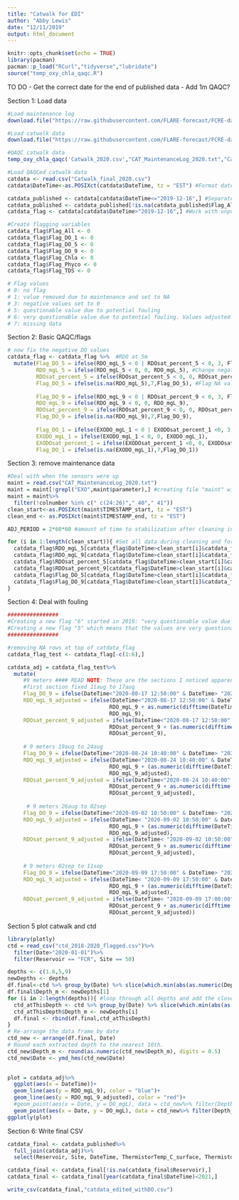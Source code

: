 ```yaml
---
title: "Catwalk for EDI"
author: "Abby Lewis"
date: "12/11/2019"
output: html_document
---
```


```r
knitr::opts_chunk$set(echo = TRUE)
library(pacman)
pacman::p_load("RCurl","tidyverse","lubridate")
source("temp_oxy_chla_qaqc.R")
```

TO DO 
- Get the correct date for the end of published data
- Add 1m QAQC?

Section 1: Load data
```r
#Load maintenance log
download.file("https://raw.githubusercontent.com/FLARE-forecast/FCRE-data/fcre-catwalk-data/CAT_MaintenanceLog.txt","CAT_MaintenanceLog_2020.txt")

#Load catwalk data
download.file("https://raw.githubusercontent.com/FLARE-forecast/FCRE-data/fcre-catwalk-data/Catwalk.csv","Catwalk_2020.csv")

#QAQC catwalk data
temp_oxy_chla_qaqc('Catwalk_2020.csv',"CAT_MaintenanceLog_2020.txt","Catwalk_final_2020.csv") 

#Load QAQCed catwalk data
catdata <- read.csv("Catwalk_final_2020.csv")
catdata$DateTime<-as.POSIXct(catdata$DateTime, tz = "EST") #Format dates as dates

catdata_published <- catdata[catdata$DateTime<="2019-12-16",] #Separate data that has already been published
catdata_published <- catdata_published[!is.na(catdata_published$Flag_All),]
catdata_flag <- catdata[catdata$DateTime>"2019-12-16",] #Work with unpublished data

#Create flagging variables
catdata_flag$Flag_All <- 0
catdata_flag$Flag_DO_1 <- 0
catdata_flag$Flag_DO_5 <- 0
catdata_flag$Flag_DO_9 <- 0
catdata_flag$Flag_Chla <- 0
catdata_flag$Flag_Phyco <- 0
catdata_flag$Flag_TDS <- 0

# Flag values
# 0: no flag
# 1: value removed due to maintenance and set to NA
# 3: negative values set to 0
# 5: questionable value due to potential fouling
# 6: very questionable value due to potential fouling. Values adjusted using a linear or square root function to match high-resolution CTD profiles are given in RDO_mgL_5 and RDO_sat_percent_5
# 7: missing data

```

Section 2: Basic QAQC/flags
```r
# now fix the negative DO values
catdata_flag <- catdata_flag %>%  #RDO at 5m
  mutate(Flag_DO_5 = ifelse(RDO_mgL_5 < 0 | RDOsat_percent_5 < 0, 3, Flag_DO_5), #Add a flag for DO<0
         RDO_mgL_5 = ifelse(RDO_mgL_5 < 0, 0, RDO_mgL_5), #Change negative to 0
         RDOsat_percent_5 = ifelse(RDOsat_percent_5 < 0, 0, RDOsat_percent_5), #Change negative %sat to 0
         Flag_DO_5 = ifelse(is.na(RDO_mgL_5),7,Flag_DO_5), #Flag NA values
         
         Flag_DO_9 = ifelse(RDO_mgL_9 < 0 | RDOsat_percent_9 < 0, 3, Flag_DO_9), #repeat for 9m
         RDO_mgL_9 = ifelse(RDO_mgL_9 < 0, 0, RDO_mgL_9),
         RDOsat_percent_9 = ifelse(RDOsat_percent_9 < 0, 0, RDOsat_percent_9),
         Flag_DO_9 = ifelse(is.na(RDO_mgL_9),7,Flag_DO_9),
         
         Flag_DO_1 = ifelse(EXODO_mgL_1 < 0 | EXODOsat_percent_1 <0, 3, Flag_DO_1), #and for 1m
         EXODO_mgL_1 = ifelse(EXODO_mgL_1 < 0, 0, EXODO_mgL_1),
         EXODOsat_percent_1 = ifelse(EXODOsat_percent_1 <0, 0, EXODOsat_percent_1),
         Flag_DO_1 = ifelse(is.na(EXODO_mgL_1),7,Flag_DO_1))
```

Section 3: remove maintenance data
```r
#Deal with when the sensors were up
maint = read.csv("CAT_MaintenanceLog_2020.txt")
maint = maint[!grepl("EXO",maint$parameter),] #creating file "maint" with all sensor string maintenance
maint = maint%>%
  filter(!colnumber %in% c(" c(24:26)"," 40"," 41"))
clean_start<-as.POSIXct(maint$TIMESTAMP_start, tz = "EST")
clean_end <- as.POSIXct(maint$TIMESTAMP_end, tz = "EST")

ADJ_PERIOD = 2*60*60 #amount of time to stabilization after cleaning in seconds

for (i in 1:length(clean_start)){ #Set all data during cleaning and for ADJ_PERIOD after to NA
  catdata_flag$RDO_mgL_5[catdata_flag$DateTime>clean_start[i]&catdata_flag$DateTime<(clean_end[i]+ADJ_PERIOD)] <- NA
  catdata_flag$RDO_mgL_9[catdata_flag$DateTime>clean_start[i]&catdata_flag$DateTime<clean_end[i]+ADJ_PERIOD] <- NA
  catdata_flag$RDOsat_percent_5[catdata_flag$DateTime>clean_start[i]&catdata_flag$DateTime<clean_end[i]+ADJ_PERIOD] <- NA
  catdata_flag$RDOsat_percent_9[catdata_flag$DateTime>clean_start[i]&catdata_flag$DateTime<clean_end[i]+ADJ_PERIOD] <- NA
  catdata_flag$Flag_DO_5[catdata_flag$DateTime>clean_start[i]&catdata_flag$DateTime<clean_end[i]+ADJ_PERIOD] <- 1
  catdata_flag$Flag_DO_9[catdata_flag$DateTime>clean_start[i]&catdata_flag$DateTime<clean_end[i]+ADJ_PERIOD] <- 1
}
```



Section 4: Deal with fouling


```r
################
#Creating a new flag "6" started in 2019: "very questionable value due to potential fouling. Values adjusted using a linear or square root function to match high-resolution CTD profiles are given in RDO_mgL_5 and RDO_sat_percent_5"
#Creating a new flag "5" which means that the values are very questionable due to fouling but not adjusted (starting in 2019)
################

#removing NA rows at top of catdata_flag
catdata_flag_test <- catdata_flag[-c(1:6),]

catdata_adj = catdata_flag_test%>%
  mutate(
     #9 meters #### READ NOTE: These are the sections I noticed apparent following in TS and have tried to correct with linear adjustments
     #first section fixed 11aug to 17aug
     Flag_DO_9 = ifelse(DateTime<"2020-08-17 12:50:00" & DateTime> "2020-08-11 7:00:00",6, Flag_DO_9),
     RDO_mgL_9_adjusted = ifelse(DateTime<"2020-08-17 12:50:00" & DateTime> "2020-08-11 7:00:00", 
                                RDO_mgL_9 + as.numeric(difftime(DateTime,"2020-08-11 7:00:00", units = "mins"))/6500, #A linear adjustment here
                                RDO_mgL_9),
     RDOsat_percent_9_adjusted = ifelse(DateTime<"2020-08-17 12:50:00" & DateTime> "2020-08-11 15:00:00", 
                                RDOsat_percent_9 + (as.numeric(difftime("2020-08-17 12:50:00","2020-08-12 15:00:00", units = "mins")))/6500/11.3*100,
                                RDOsat_percent_9),
     
     # 9 meters 19aug to 24aug
     Flag_DO_9 = ifelse(DateTime<"2020-08-24 10:40:00" & DateTime> "2020-08-19 20:00:00",6, Flag_DO_9),
     RDO_mgL_9_adjusted = ifelse(DateTime<"2020-08-24 10:40:00" & DateTime> "2020-08-19 20:00:00", 
                                RDO_mgL_9 + (as.numeric(difftime(DateTime,"2020-08-19 20:00:00", units = "mins")))/6500, #A linear adjustment here
                                RDO_mgL_9_adjusted),
     RDOsat_percent_9_adjusted = ifelse(DateTime<"2020-08-24 10:40:00" & DateTime> "2020-08-19 20:00:00", 
                                RDOsat_percent_9 + as.numeric(difftime(DateTime,"2020-08-19 20:00:00", units = "mins"))/6500/11.3*100,
                                RDOsat_percent_9_adjusted),
     
      # 9 meters 26aug to 02sep
     Flag_DO_9 = ifelse(DateTime<"2020-09-02 10:50:00" & DateTime> "2020-08-26 12:00:00" ,6, Flag_DO_9),
     RDO_mgL_9_adjusted = ifelse(DateTime< "2020-09-02 10:50:00" & DateTime> "2020-08-26 12:00:00", 
                                RDO_mgL_9 + (as.numeric(difftime(DateTime, "2020-08-26 12:00:00", units = "mins")))/10000, #A linear adjustment here
                                RDO_mgL_9_adjusted),
     RDOsat_percent_9_adjusted = ifelse(DateTime< "2020-09-02 10:50:00" & DateTime> "2020-08-26 12:00:00", 
                                RDOsat_percent_9 + as.numeric(difftime(DateTime, "2020-08-26 12:00:00", units = "mins"))/10000/11.3*100,
                                RDOsat_percent_9_adjusted),
     
     # 9 meters 02sep to 11sep
     Flag_DO_9 = ifelse(DateTime<"2020-09-09 17:50:00" & DateTime> "2020-09-05 06:00:00" ,6, Flag_DO_9),
     RDO_mgL_9_adjusted = ifelse(DateTime< "2020-09-09 17:50:00" & DateTime> "2020-09-05 06:00:00", 
                                RDO_mgL_9 + (as.numeric(difftime(DateTime, "2020-09-05 06:00:00", units = "mins")))/3000, #A linear adjustment here
                                RDO_mgL_9_adjusted),
     RDOsat_percent_9_adjusted = ifelse(DateTime< "2020-09-09 17:00:00" & DateTime> "2020-09-05 06:00:00", 
                                RDOsat_percent_9 + as.numeric(difftime(DateTime, "2020-09-05 06:00:00", units = "mins"))/3000/11.3*100,
                                RDOsat_percent_9_adjusted))


```

Section 5 plot catwalk and ctd
```r
library(plotly)
ctd = read_csv("ctd_2018-2020_flagged.csv")%>%
  filter(Date>"2020-01-01")%>%
  filter(Reservoir == "FCR", Site == 50)

depths <- c(1.6,5,9)
newDepths <- depths
df.final<-ctd %>% group_by(Date) %>% slice(which.min(abs(as.numeric(Depth_m) - depths[1]))) #Create a new dataframe
df.final$Depth_m <- newDepths[1]
for (i in 2:length(depths)){ #loop through all depths and add the closest values to the final dataframe
  ctd_atThisDepth <- ctd %>% group_by(Date) %>% slice(which.min(abs(as.numeric(Depth_m) - depths[i])))
  ctd_atThisDepth$Depth_m <- newDepths[i]
  df.final <- rbind(df.final,ctd_atThisDepth)
}
# Re-arrange the data frame by date
ctd_new <- arrange(df.final, Date)
# Round each extracted depth to the nearest 10th. 
ctd_new$Depth_m <- round(as.numeric(ctd_new$Depth_m), digits = 0.5)
ctd_new$Date <- ymd_hms(ctd_new$Date)
  

plot = catdata_adj%>%
  ggplot(aes(x = DateTime))+
  geom_line(aes(y = RDO_mgL_9), color = "blue")+
  geom_line(aes(y = RDO_mgL_9_adjusted), color = "red")+
  #geom_point(aes(x = Date, y = DO_mgL), data = ctd_new%>% filter(Depth_m == 5), color = "blue")+
  geom_point(aes(x = Date, y = DO_mgL), data = ctd_new%>% filter(Depth_m == 9))
ggplotly(plot)
```

Section 6: Write final CSV
```r
catdata_final <- catdata_published%>%
  full_join(catdata_adj)%>%
  select(Reservoir, Site, DateTime, ThermistorTemp_C_surface, ThermistorTemp_C_1, ThermistorTemp_C_2, ThermistorTemp_C_3, ThermistorTemp_C_4, ThermistorTemp_C_5, ThermistorTemp_C_6, ThermistorTemp_C_7, ThermistorTemp_C_8, ThermistorTemp_C_9, RDO_mgL_5, RDOsat_percent_5, RDOTemp_C_5, RDO_mgL_9, RDOsat_percent_9, RDOTemp_C_9, EXOTemp_C_1, EXOCond_uScm_1, EXOSpCond_uScm_1, EXOTDS_mgL_1, EXODOsat_percent_1, EXODO_mgL_1, EXOChla_RFU_1, EXOChla_ugL_1, EXOBGAPC_RFU_1, EXOBGAPC_ugL_1, EXOfDOM_RFU_1, EXOfDOM_QSU_1, EXO_pressure, EXO_depth, EXO_battery, EXO_cablepower, EXO_wiper, RECORD, CR6_Batt_V, CR6Panel_Temp_C, RDO_mgL_5_adjusted, RDOsat_percent_5_adjusted, RDO_mgL_9_adjusted, RDOsat_percent_9_adjusted, Flag_All, Flag_DO_1, Flag_DO_5, Flag_DO_9, Flag_Chla, Flag_Phyco, Flag_TDS)

catdata_final <- catdata_final[!is.na(catdata_final$Reservoir),]
catdata_final <- catdata_final[year(catdata_final$DateTime)<2021,]

write_csv(catdata_final,"catdata_edited_withDO.csv")
```
